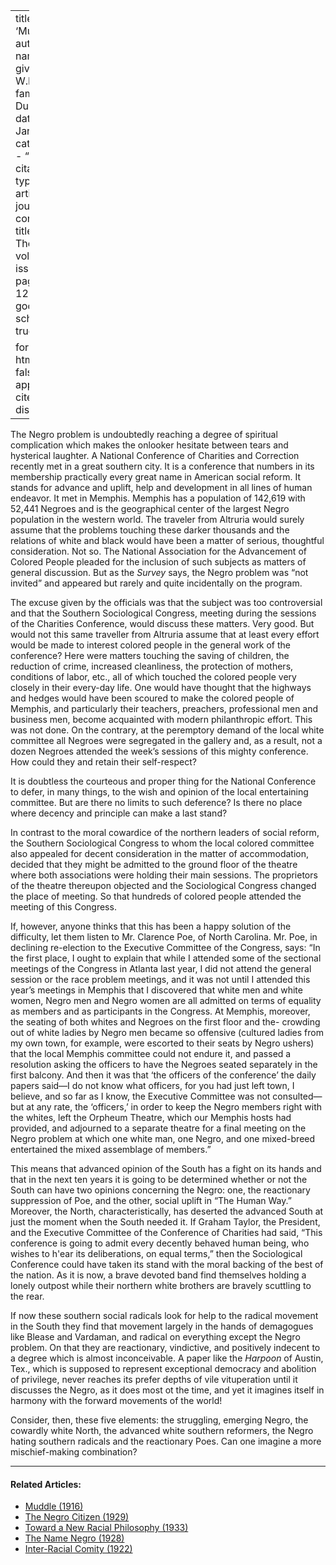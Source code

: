 
---
title: 'Muddle'
author:
  - name:
      given: W.E.B.
      family: Du Bois
date: Jan. 1914
categories: 
  - ""
citation: 
  type: article-journal
  container-title: The Crisis
  volume: 8
  issue: 3
  page: 125-126
google-scholar: true

format:
  html:
    toc: false
    appendix-cite-as: display
---



The Negro problem is undoubtedly reaching a degree of spiritual
complication which makes the onlooker hesitate between tears and
hysterical laughter. A National Conference of Charities and Correction
recently met in a great southern city. It is a conference that numbers
in its membership practically every great name in American social
reform. It stands for advance and uplift, help and development in all
lines of human endeavor. It met in Memphis. Memphis has a population of
142,619 with 52,441 Negroes and is the geographical center of the
largest Negro population in the western world. The traveler from
Altruria would surely assume that the problems touching these darker
thousands and the relations of white and black would have been a matter
of serious, thoughtful consideration. Not so. The National Association
for the Advancement of Colored People pleaded for the inclusion of such
subjects as matters of general discussion. But as the *Survey* says, the
Negro problem was "not invited" and appeared but rarely and quite
incidentally on the program.

The excuse given by the officials was that the subject was too
controversial and that the Southern Sociological Congress, meeting
during the sessions of the Charities Conference, would discuss these
matters. Very good. But would not this same traveller from Altruria
assume that at least every effort would be made to interest colored people in the general work of the conference? Here were matters touching the saving of children, the reduction of crime, increased cleanliness, the protection of mothers, conditions of labor, etc., all of which touched the colored people very
closely in their every-day life. One would have thought that the
highways and hedges would have been scoured to make the colored people
of Memphis, and particularly their teachers, preachers, professional men
and business men, become acquainted with modern philanthropic effort.
This was not done. On the contrary, at the peremptory demand of the
local white committee all Negroes were segregated in the gallery and, as
a result, not a dozen Negroes attended the week's sessions of this
mighty conference. How could they and retain their self-respect?

It is doubtless the courteous and proper thing for the National
Conference to defer, in many things, to the wish and opinion of the
local entertaining committee. But are there no limits to such deference?
Is there no place where decency and principle can make a last stand?

In contrast to the moral cowardice of the northern leaders of social
reform, the Southern Sociological Congress to whom the local colored
committee also appealed for decent consideration in the matter of
accommodation, decided that they might be admitted to the ground floor
of the theatre where both associations were holding their main sessions.
The proprietors of the theatre thereupon objected and the Sociological Congress changed the place of meeting. So that hundreds of colored people attended the meeting of this Congress.

If, however, anyone thinks that this has been a happy solution of the
difficulty, let them listen to Mr. Clarence Poe, of North Carolina. Mr.
Poe, in declining re-election to the Executive Committee of the
Congress, says: "In the first place, I ought to explain that while I attended some of the sectional meetings of the Congress in Atlanta last year, I did not
attend the general session or the race problem meetings, and it was not
until I attended this year's meetings in Memphis that I discovered that
white men and white women, Negro men and Negro women are all admitted on
terms of equality as members and as participants in the Congress. At
Memphis, moreover, the seating of both whites and Negroes on the first
floor and the- crowding out of white ladies by Negro men became so
offensive (cultured ladies from my own town, for example, were escorted
to their seats by Negro ushers) that the local Memphis committee could
not endure it, and passed a resolution asking the officers to have the
Negroes seated separately in the first balcony. And then it was that
'the officers of the conference' the daily papers said---I do not know
what officers, for you had just left town, I believe, and so far as I
know, the Executive Committee was not consulted---but at any rate, the
'officers,' in order to keep the Negro members right with the whites,
left the Orpheum Theatre, which our Memphis hosts had provided, and
adjourned to a separate theatre for a final meeting on the Negro problem
at which one white man, one Negro, and one mixed-breed entertained the
mixed assemblage of members."

This means that advanced opinion of the South has a fight on its hands
and that in the next ten years it is going to be determined whether or
not the South can have two opinions concerning the Negro: one, the
reactionary suppression of Poe, and the other, social uplift in "The Human Way." Moreover,
the North, characteristically, has deserted the advanced South at just
the moment when the South needed it. If Graham Taylor, the President,
and the Executive Committee of the Conference of Charities had said,
"This conference is going to admit every decently behaved human being,
who wishes to h\'ear its deliberations, on equal terms," then the
Sociological Conference could have taken its stand with the moral
backing of the best of the nation. As it is now, a brave devoted band
find themselves holding a lonely outpost while their northern white
brothers are bravely scuttling to the rear.

If now these southern social radicals look for help to the radical
movement in the South they find that movement largely in the hands of
demagogues like Blease and Vardaman, and radical on everything except
the Negro problem. On that they are reactionary, vindictive, and
positively indecent to a degree which is almost inconceivable. A paper
like the *Harpoon* of Austin, Tex., which is supposed to represent
exceptional democracy and abolition of privilege, never reaches its
prefer depths of vile vituperation until it discusses the Negro, as it
does most ot the time, and yet it imagines itself in harmony with the
forward movements of the world!

Consider, then, these five elements: the struggling, emerging Negro, the
cowardly white North, the advanced white southern reformers, the Negro
hating southern radicals and the reactionary Poes. Can one imagine a
more mischief-making combination?

<!-- Similar articles start here -->

<hr>
#### Related Articles:

* [Muddle (1916)](/Volumes/13/02/muddle.html)
* [The Negro Citizen (1929)](/Volumes/36/05/negro_citizen.html)
* [Toward a New Racial Philosophy (1933)](/Volumes/40/01/toward_a_new_racial_philosophy.html)
* [The Name Negro (1928)](/Volumes/35/03/name_negro.html)
* [Inter-Racial Comity (1922)](/Volumes/22/01/inter-racial_comity.html)

<!-- Similar articles end here -->